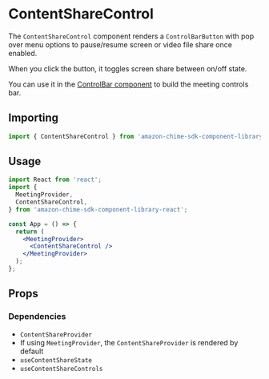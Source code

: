 
<Meta title="SDK Components/MeetingControls/ContentShareControl" />

# ContentShareControl

The `ContentShareControl` component renders a `ControlBarButton` with pop over menu options to pause/resume screen or video file share once enabled.

When you click the button, it toggles screen share between on/off state.

You can use it in the [ControlBar component](/?path=/docs/ui-components-controlbar--control-bar) to build the meeting controls bar.

## Importing

```javascript
import { ContentShareControl } from 'amazon-chime-sdk-component-library-react';
```

## Usage

```jsx
import React from 'react';
import {
  MeetingProvider,
  ContentShareControl,
} from 'amazon-chime-sdk-component-library-react';

const App = () => {
  return (
    <MeetingProvider>
      <ContentShareControl />
    </MeetingProvider>
  );
};
```

## Props

<Props of={ContentShareControl} />

### Dependencies

- `ContentShareProvider`
- If using `MeetingProvider`, the `ContentShareProvider` is rendered by default
- `useContentShareState`
- `useContentShareControls`
